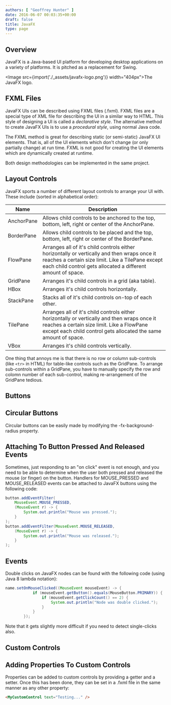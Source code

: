 ```yaml
---
authors: [ "Geoffrey Hunter" ]
date: 2016-06-07 00:03:35+00:00
draft: false
title: JavaFX
type: page
---
```



## Overview

JavaFX is a Java-based UI platform for developing desktop applications on a variety of platforms. It is pitched as a replacement for Swing.

<Image src={import('./_assets/javafx-logo.png')} width="404px">The JavaFX logo.</Image>

## FXML Files

JavaFX UIs can be described using FXML files (.fxml). FXML files are a special type of XML file for describing the UI in a similar way to HTML. This style of designing a UI is called a _declarative style_. The alternative method to create JavaFX UIs is to use a _procedural style_, using normal Java code.

The FXML method is great for describing static (or semi-static) JavaFX UI elements. That is, all of the UI elements which don't change (or only partially change) at run time. FXML is not good for creating the UI elements which are dynamically created at runtime.

Both design methodologies can be implemented in the same project.

## Layout Controls

JavaFX sports a number of different layout controls to arrange your UI with. These include (sorted in alphabetical order):


<table>
    <thead>
        <tr>
            <th>Name</th>
            <th>Description</th>
        </tr>
    </thead>
<tbody >
<tr >
<td >AnchorPane </td>

<td >Allows child controls to be anchored to the top, bottom, left, right or center of the AnchorPane.</td>
</tr>
<tr >

<td >BorderPane </td>

<td >Allows child controls to be placed and the top, bottom, left, right or center of the BorderPane.</td>
</tr>
<tr >

<td >FlowPane </td>

<td >Arranges all of it's child controls either horizontally or vertically and then wraps once it reaches a certain size limit. Like a TilePane except each child control gets allocated a different amount of space.</td>
</tr>
<tr >

<td >GridPane </td>

<td >Arranges it's child controls in a grid (aka table).</td>
</tr>
<tr >

<td >HBox </td>

<td >Arranges it's child controls horizontally.</td>
</tr>
<tr >

<td >StackPane </td>

<td >Stacks all of it's child controls on-top of each other.</td>
</tr>
<tr >

<td >TilePane </td>

<td >Arranges all of it's child controls either horizontally or vertically and then wraps once it reaches a certain size limit. Like a FlowPane except each child control gets allocated the same amount of space.</td>
</tr>
<tr >

<td >VBox</td>

<td >Arranges it's child controls vertically.</td>
</tr>
</tbody>
</table>


One thing that annoys me is that there is no row or column sub-controls (like `<tr>` in HTML) for table-like controls such as the GridPane. To arrange sub-controls within a GridPane, you have to manually specify the row and colomn number of each sub-control, making re-arrangement of the GridPane tedious.

## Buttons

## Circular Buttons

Circular buttons can be easily made by modifying the -fx-background-radius property.

## Attaching To Button Pressed And Released Events

Sometimes, just responding to an "on click" event is not enough, and you need to be able to determine when the user both pressed and released the mouse (or finger) on the button. Handlers for MOUSE_PRESSED  and MOUSE_RELEASED events can be attached to JavaFX buttons using the following code:

```java    
button.addEventFilter(
    MouseEvent.MOUSE_PRESSED,
    (MouseEvent r) -> {
        System.out.println("Mouse was pressed.");
    }
);
button.addEventFilter(MouseEvent.MOUSE_RELEASED,
    (MouseEvent r) -> {
        System.out.println("Mouse was released.");
    }
);
```

## Events

Double clicks on JavaFX nodes can be found with the following code (using Java 8 lambda notation):

```java    
name.setOnMouseClicked((MouseEvent mouseEvent) -> {
            if (mouseEvent.getButton().equals(MouseButton.PRIMARY)) {
                if (mouseEvent.getClickCount() == 2) {
                    System.out.println("Node was double clicked.");
                }
            }
        });
```

Note that it gets slightly more difficult if you need to detect single-clicks also.

## Custom Controls

## Adding Properties To Custom Controls

Properties can be added to custom controls by providing a getter and a setter. Once this has been done, they can be set in a .fxml file in the same manner as any other property:

```html    
<MyCustomControl text="Testing..." />
```